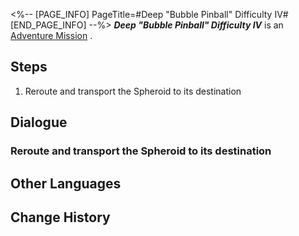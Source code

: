 <%-- [PAGE_INFO]
PageTitle=#Deep "Bubble Pinball" Difficulty IV#
[END_PAGE_INFO] --%>
{{Stub|Dialogue.}}
{{Mission Infobox
|id            = 8020217
|title         = 
|image         = <!--Mission Deep "Bubble Pinball" Difficulty IV.png-->
|type          = Adventure
|event_name    = 
|chapter       = 
|requirements  = 
|summary       = <!--official mission summary from Fate's Atlas-->
|characters    = Trailblazer
|startLocation = [[<!--starting world-->]] - [[<!--starting area-->]]
|world         = <!--starting world-->
|area          = <!--starting area-->
|prev          = 
|next          = 
|rewards       = 
}}
'''''Deep "Bubble Pinball" Difficulty IV''''' is an [[Adventure Mission]]<!--in [world]-->.

==Steps==
# Reroute and transport the Spheroid to its destination

<!--
==Gameplay Notes==

--><!--
==Trial Character==

-->
==Dialogue==
{{Stub Dialogue}}
===Reroute and transport the Spheroid to its destination===
{{Mission Description|type=adventure|location=<!--to be added-->|The prison wardens have destroyed the Spheroid lane. You have to manually reroute the course to repair the lanes, or you'll never be able to reunite with your companions.}}
{{Dialogue Start}}
:{{tx}}
{{Dialogue End}}

==Other Languages==
{{Other Languages
|en   = Deep "Bubble Pinball" Difficulty IV
|zhs  = 深层「气泡弹珠」难度IV
|zht  = 深層「氣泡彈珠」難度IV
|ja   = 深層夢境「バブルピンボール」難易度IV
|ko   = 깊은 층 「버블 핀볼」 난이도 IV
|es   = Burbupinball profundo, dificultad&nbsp;IV
|fr   = Profondeurs&nbsp;: «&nbsp;Flipper à bulles&nbsp;» difficulté&nbsp;IV
|ru   = Нижний мир: Сферомёт IV
|th   = "พินบอลหรรษา" ชั้นลึก ระดับความยาก IV
|vi   = "Bi Bong Bóng" Tầng Sâu - Độ Khó IV
|de   = Tief „Flipperkugel“ Schwierigkeitsgrad IV
|id   = "Pinball Gelembung" yang Dalam: Tingkat Kesulitan IV
|pt   = "Pinball de Bolha" Profundo Dificuldade IV
}}

==Change History==
{{Change History|2.0}}
